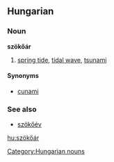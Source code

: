 ==Hungarian==
===Noun===
'''szökőár'''

# [[spring tide]], [[tidal wave]], [[tsunami]]

====Synonyms====
*[[cunami]]

===See also===
*[[szökőév]]

[[hu:szökőár]]
[[Category:Hungarian nouns]]